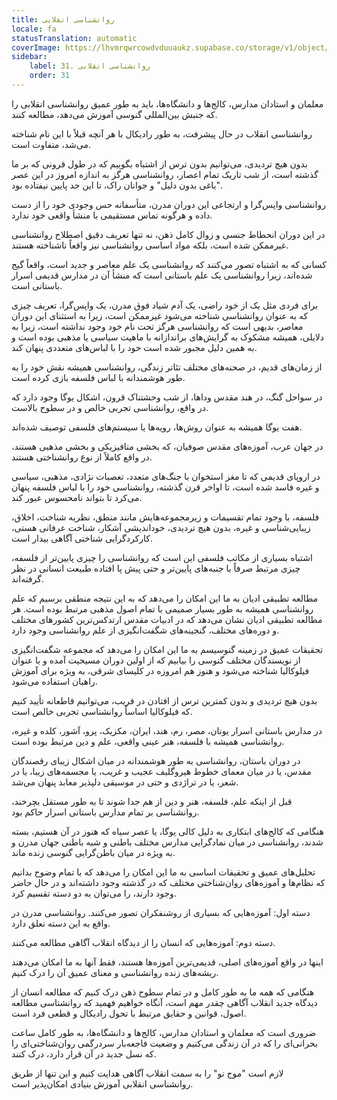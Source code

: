 ```yaml
---
title: روانشناسی انقلابی
locale: fa
statusTranslation: automatic
coverImage: https://lhvmrqwrcowdvduuaukz.supabase.co/storage/v1/object/public/strapi-uploads/small_cover-educacion-fundamental.webp-2d51a7828a2b1309555be27f7e2a61a0.webp
sidebar:
    label: 31. روانشناسی انقلابی
    order: 31
---
```

معلمان و استادان مدارس، کالج‌ها و دانشگاه‌ها، باید به طور عمیق روانشناسی انقلابی را که جنبش بین‌المللی گنوسی آموزش می‌دهد، مطالعه کنند.

روانشناسی انقلاب در حال پیشرفت، به طور رادیکال با هر آنچه قبلاً با این نام شناخته می‌شد، متفاوت است.

بدون هیچ تردیدی، می‌توانیم بدون ترس از اشتباه بگوییم که در طول قرونی که بر ما گذشته است، از شب تاریک تمام اعصار، روانشناسی هرگز به اندازه امروز در این عصر "یاغی بدون دلیل" و جوانان راک، تا این حد پایین نیفتاده بود.

روانشناسی واپس‌گرا و ارتجاعی این دوران مدرن، متأسفانه حس وجودی خود را از دست داده و هرگونه تماس مستقیمی با منشأ واقعی خود ندارد.

در این دوران انحطاط جنسی و زوال کامل ذهن، نه تنها تعریف دقیق اصطلاح روانشناسی غیرممکن شده است، بلکه مواد اساسی روانشناسی نیز واقعاً ناشناخته هستند.

کسانی که به اشتباه تصور می‌کنند که روانشناسی یک علم معاصر و جدید است، واقعاً گیج شده‌اند، زیرا روانشناسی یک علم باستانی است که منشأ آن در مدارس قدیمی اسرار باستانی است.

برای فردی مثل یک از خود راضی، یک آدم شیاد فوق مدرن، یک واپس‌گرا، تعریف چیزی که به عنوان روانشناسی شناخته می‌شود غیرممکن است، زیرا به استثنای این دوران معاصر، بدیهی است که روانشناسی هرگز تحت نام خود وجود نداشته است، زیرا به دلایلی، همیشه مشکوک به گرایش‌های براندازانه با ماهیت سیاسی یا مذهبی بوده است و به همین دلیل مجبور شده است خود را با لباس‌های متعددی پنهان کند.

از زمان‌های قدیم، در صحنه‌های مختلف تئاتر زندگی، روانشناسی همیشه نقش خود را به طور هوشمندانه با لباس فلسفه بازی کرده است.

در سواحل گنگ، در هند مقدس وداها، از شب وحشتناک قرون، اشکال یوگا وجود دارد که در واقع، روانشناسی تجربی خالص و در سطوح بالاست.

هفت یوگا همیشه به عنوان روش‌ها، رویه‌ها یا سیستم‌های فلسفی توصیف شده‌اند.

در جهان عرب، آموزه‌های مقدس صوفیان، که بخشی متافیزیکی و بخشی مذهبی هستند، در واقع کاملاً از نوع روانشناختی هستند.

در اروپای قدیمی که تا مغز استخوان با جنگ‌های متعدد، تعصبات نژادی، مذهبی، سیاسی و غیره فاسد شده است، تا اواخر قرن گذشته، روانشناسی خود را با لباس فلسفه پنهان می‌کرد تا بتواند نامحسوس عبور کند.

فلسفه، با وجود تمام تقسیمات و زیرمجموعه‌هایش مانند منطق، نظریه شناخت، اخلاق، زیبایی‌شناسی و غیره، بدون هیچ تردیدی، خوداندیشی آشکار، شناخت عرفانی هستی، کارکردگرایی شناختی آگاهی بیدار است.

اشتباه بسیاری از مکاتب فلسفی این است که روانشناسی را چیزی پایین‌تر از فلسفه، چیزی مرتبط صرفاً با جنبه‌های پایین‌تر و حتی پیش پا افتاده طبیعت انسانی در نظر گرفته‌اند.

مطالعه تطبیقی ​​ادیان به ما این امکان را می‌دهد که به این نتیجه منطقی برسیم که علم روانشناسی همیشه به طور بسیار صمیمی با تمام اصول مذهبی مرتبط بوده است. هر مطالعه تطبیقی ​​ادیان نشان می‌دهد که در ادبیات مقدس ارتدکس‌ترین کشورهای مختلف و دوره‌های مختلف، گنجینه‌های شگفت‌انگیزی از علم روانشناسی وجود دارد.

تحقیقات عمیق در زمینه گنوسیسم به ما این امکان را می‌دهد که مجموعه شگفت‌انگیزی از نویسندگان مختلف گنوسی را بیابیم که از اولین دوران مسیحیت آمده و با عنوان فیلوکالیا شناخته می‌شود و هنوز هم امروزه در کلیسای شرقی، به ویژه برای آموزش راهبان استفاده می‌شود.

بدون هیچ تردیدی و بدون کمترین ترس از افتادن در فریب، می‌توانیم قاطعانه تأیید کنیم که فیلوکالیا اساساً روانشناسی تجربی خالص است.

در مدارس باستانی اسرار یونان، مصر، رم، هند، ایران، مکزیک، پرو، آشور، کلده و غیره، روانشناسی همیشه با فلسفه، هنر عینی واقعی، علم و دین مرتبط بوده است.

در دوران باستان، روانشناسی به طور هوشمندانه در میان اشکال زیبای رقصندگان مقدس، یا در میان معمای خطوط هیروگلیف عجیب و غریب، یا مجسمه‌های زیبا، یا در شعر، یا در تراژدی و حتی در موسیقی دلپذیر معابد پنهان می‌شد.

قبل از اینکه علم، فلسفه، هنر و دین از هم جدا شوند تا به طور مستقل بچرخند، روانشناسی بر تمام مدارس باستانی اسرار حاکم بود.

هنگامی که کالج‌های ابتکاری به دلیل کالی یوگا، یا عصر سیاه که هنوز در آن هستیم، بسته شدند، روانشناسی در میان نمادگرایی مدارس مختلف باطنی و شبه باطنی جهان مدرن و به ویژه در میان باطن‌گرایی گنوسی زنده ماند.

تحلیل‌های عمیق و تحقیقات اساسی به ما این امکان را می‌دهد که با تمام وضوح بدانیم که نظام‌ها و آموزه‌های روان‌شناختی مختلف که در گذشته وجود داشته‌اند و در حال حاضر وجود دارند، را می‌توان به دو دسته تقسیم کرد.

دسته اول: آموزه‌هایی که بسیاری از روشنفکران تصور می‌کنند. روانشناسی مدرن در واقع به این دسته تعلق دارد.

دسته دوم: آموزه‌هایی که انسان را از دیدگاه انقلاب آگاهی مطالعه می‌کنند.

اینها در واقع آموزه‌های اصلی، قدیمی‌ترین آموزه‌ها هستند، فقط آنها به ما امکان می‌دهند ریشه‌های زنده روانشناسی و معنای عمیق آن را درک کنیم.

هنگامی که همه ما به طور کامل و در تمام سطوح ذهن درک کنیم که مطالعه انسان از دیدگاه جدید انقلاب آگاهی چقدر مهم است، آنگاه خواهیم فهمید که روانشناسی مطالعه اصول، قوانین و حقایق مرتبط با تحول رادیکال و قطعی فرد است.

ضروری است که معلمان و استادان مدارس، کالج‌ها و دانشگاه‌ها، به طور کامل ساعت بحرانی‌ای را که در آن زندگی می‌کنیم و وضعیت فاجعه‌بار سردرگمی روان‌شناختی‌ای را که نسل جدید در آن قرار دارد، درک کنند.

لازم است "موج نو" را به سمت انقلاب آگاهی هدایت کنیم و این تنها از طریق روانشناسی انقلابی آموزش بنیادی امکان‌پذیر است.

